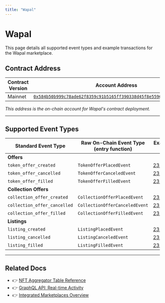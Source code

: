 ```yaml
---
title: "Wapal"
---
```



# Wapal

<Callout type="info">
This page details all supported event types and example transactions for the Wapal marketplace.
</Callout>

## Contract Address

| Contract Version | Account Address |
|-----------------|----------------|
| Mainnet | [`0x584b50b999c78ade62f8359c91b5165ff390338d45f8e55969a04e65d76258c9`](https://explorer.aptoslabs.com/account/0x584b50b999c78ade62f8359c91b5165ff390338d45f8e55969a04e65d76258c9/modules/code/events?network=mainnet) |

*This address is the on-chain account for Wapal's contract deployment.*

---

## Supported Event Types

| Standard Event Type | Raw On-Chain Event Type (entry function) | Example Txn Version |
|--------------------|------------------------------------------|--------------------|
| **Offers** | | |
| `token_offer_created` | `TokenOfferPlacedEvent` | [2382313982](https://explorer.aptoslabs.com/txn/2382313982?network=mainnet) |
| `token_offer_cancelled` | `TokenOfferCanceledEvent` | [2381810159](https://explorer.aptoslabs.com/txn/2381810159?network=mainnet) |
| `token_offer_filled` | `TokenOfferFilledEvent` | [2313248448](https://explorer.aptoslabs.com/txn/2313248448?network=mainnet) |
| **Collection Offers** | | |
| `collection_offer_created` | `CollectionOfferPlacedEvent` | [2382373209](https://explorer.aptoslabs.com/txn/2382373209?network=mainnet) |
| `collection_offer_cancelled` | `CollectionOfferCanceledEvent` | [2382373978](https://explorer.aptoslabs.com/txn/2382373978?network=mainnet) |
| `collection_offer_filled` | `CollectionOfferFilledEvent` | [2382219668](https://explorer.aptoslabs.com/txn/2382219668?network=mainnet) |
| **Listings** | | |
| `listing_created` | `ListingPlacedEvent` | [2382251863](https://explorer.aptoslabs.com/txn/2382251863?network=mainnet) |
| `listing_cancelled` | `ListingCanceledEvent` | [2381742315](https://explorer.aptoslabs.com/txn/2381742315?network=mainnet) |
| `listing_filled` | `ListingFilledEvent` | [2382221134](https://explorer.aptoslabs.com/txn/2382221134?network=mainnet) |

---

## Related Docs

- 👉 [NFT Aggregator Table Reference](../nft-aggregator-table.mdx)
- 👉 [GraphQL API: Real-time Activity](../graphql-api.mdx)
- 👉 [Integrated Marketplaces Overview](../marketplaces.mdx)